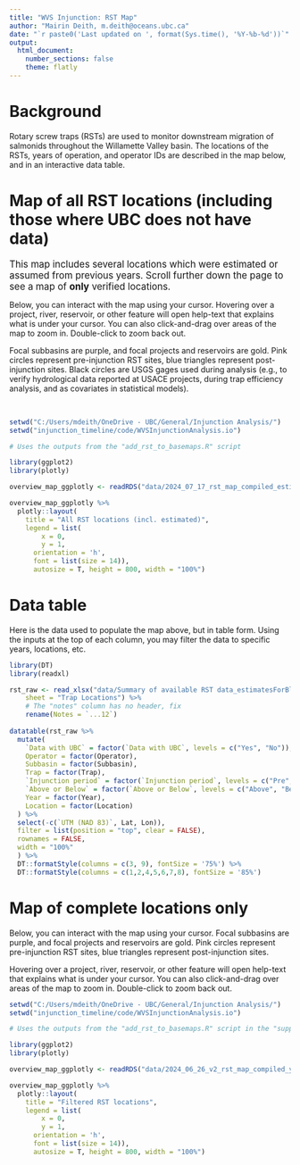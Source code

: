 ```yaml
---
title: "WVS Injunction: RST Map"
author: "Mairin Deith, m.deith@oceans.ubc.ca"
date: "`r paste0('Last updated on ', format(Sys.time(), '%Y-%b-%d'))`"
output:
  html_document:
    number_sections: false
    theme: flatly
---
```


# Background 

Rotary screw traps (RSTs) are used to monitor downstream migration of salmonids throughout the Willamette Valley basin. 
The locations of the RSTs, years of operation, and operator IDs are described in the map below, and in an interactive data table. 

# Map of all RST locations (including those where UBC does not have data)

<span style="font-size:120%">This map includes several locations which were estimated or assumed from previous years. Scroll further down the page to see a map of <strong>only</strong> verified locations.</span>  

Below, you can interact with the map using your cursor. 
Hovering over a project, river, reservoir, or other feature will open help-text that explains what is under your cursor.
You can also click-and-drag over areas of the map to zoom in.
Double-click to zoom back out. 

Focal subbasins are purple, and focal projects and reservoirs are gold. 
Pink circles represent pre-injunction RST sites, blue triangles represent post-injunction sites.
Black circles are USGS gages used during analysis (e.g., to verify hydrological data reported at USACE projects, during trap efficiency analysis, and as covariates in statistical models).

<br>

```r
setwd("C:/Users/mdeith/OneDrive - UBC/General/Injunction Analysis/")
setwd("injunction_timeline/code/WVSInjunctionAnalysis.io")

# Uses the outputs from the "add_rst_to_basemaps.R" script 

library(ggplot2)
library(plotly)

overview_map_ggplotly <- readRDS("data/2024_07_17_rst_map_compiled_estimatedlocs_gages.Rds")

overview_map_ggplotly %>%
  plotly::layout(
    title = "All RST locations (incl. estimated)",
    legend = list(
        x = 0, 
        y = 1, 
      orientation = 'h', 
      font = list(size = 14)),
      autosize = T, height = 800, width = "100%")
```

# Data table

Here is the data used to populate the map above, but in table form.
Using the inputs at the top of each column, you may filter the data to specific years, locations, etc.

```r
library(DT)
library(readxl)

rst_raw <- read_xlsx("data/Summary of available RST data_estimatesForBlanks_20240717.xlsx", 
    sheet = "Trap Locations") %>%
    # The "notes" column has no header, fix
    rename(Notes = `...12`)
    
datatable(rst_raw %>%
  mutate(
    `Data with UBC` = factor(`Data with UBC`, levels = c("Yes", "No")), 
    Operator = factor(Operator),
    Subbasin = factor(Subbasin),
    Trap = factor(Trap),
    `Injunction period` = factor(`Injunction period`, levels = c("Pre", "Post")),
    `Above or Below` = factor(`Above or Below`, levels = c("Above", "Below")),
    Year = factor(Year),
    Location = factor(Location)
  ) %>%
  select(-c(`UTM (NAD 83)`, Lat, Lon)),
  filter = list(position = "top", clear = FALSE),
  rownames = FALSE, 
  width = "100%"
  ) %>%
  DT::formatStyle(columns = c(3, 9), fontSize = '75%') %>%
  DT::formatStyle(columns = c(1,2,4,5,6,7,8), fontSize = '85%')
```

# Map of complete locations only

Below, you can interact with the map using your cursor. 
Focal subbasins are purple, and focal projects and reservoirs are gold. 
Pink circles represent pre-injunction RST sites, blue triangles represent post-injunction sites.

Hovering over a project, river, reservoir, or other feature will open help-text that explains what is under your cursor.
You can also click-and-drag over areas of the map to zoom in.
Double-click to zoom back out. 

```r
setwd("C:/Users/mdeith/OneDrive - UBC/General/Injunction Analysis/")
setwd("injunction_timeline/code/WVSInjunctionAnalysis.io")

# Uses the outputs from the "add_rst_to_basemaps.R" script in the "supp_code" folder of the website page

library(ggplot2)
library(plotly)

overview_map_ggplotly <- readRDS("data/2024_06_26_v2_rst_map_compiled_yrranges.Rds")

overview_map_ggplotly %>%
  plotly::layout(
    title = "Filtered RST locations",
    legend = list(
        x = 0, 
        y = 1, 
      orientation = 'h', 
      font = list(size = 14)),
      autosize = T, height = 800, width = "100%")
```

